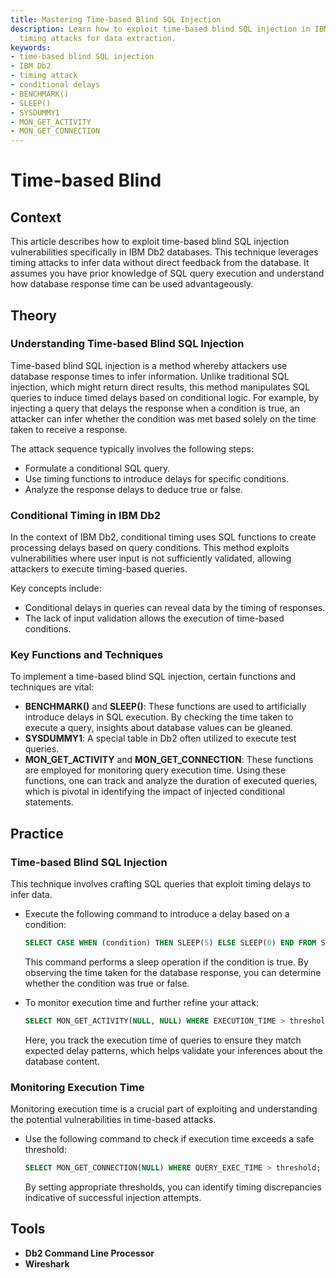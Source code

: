 ```yaml
---
title: Mastering Time-based Blind SQL Injection
description: Learn how to exploit time-based blind SQL injection in IBM Db2 with conditional
  timing attacks for data extraction.
keywords:
- time-based blind SQL injection
- IBM Db2
- timing attack
- conditional delays
- BENCHMARK()
- SLEEP()
- SYSDUMMY1
- MON_GET_ACTIVITY
- MON_GET_CONNECTION
---
```


# Time-based Blind

## Context

This article describes how to exploit time-based blind SQL injection vulnerabilities specifically in IBM Db2 databases. This technique leverages timing attacks to infer data without direct feedback from the database. It assumes you have prior knowledge of SQL query execution and understand how database response time can be used advantageously.

## Theory

### Understanding Time-based Blind SQL Injection

Time-based blind SQL injection is a method whereby attackers use database response times to infer information. Unlike traditional SQL injection, which might return direct results, this method manipulates SQL queries to induce timed delays based on conditional logic. For example, by injecting a query that delays the response when a condition is true, an attacker can infer whether the condition was met based solely on the time taken to receive a response.

The attack sequence typically involves the following steps:
   - Formulate a conditional SQL query.
   - Use timing functions to introduce delays for specific conditions.
   - Analyze the response delays to deduce true or false.

### Conditional Timing in IBM Db2

In the context of IBM Db2, conditional timing uses SQL functions to create processing delays based on query conditions. This method exploits vulnerabilities where user input is not sufficiently validated, allowing attackers to execute timing-based queries.

Key concepts include:
   - Conditional delays in queries can reveal data by the timing of responses.
   - The lack of input validation allows the execution of time-based conditions.

### Key Functions and Techniques

To implement a time-based blind SQL injection, certain functions and techniques are vital:

- **BENCHMARK()** and **SLEEP()**: These functions are used to artificially introduce delays in SQL execution. By checking the time taken to execute a query, insights about database values can be gleaned.
- **SYSDUMMY1**: A special table in Db2 often utilized to execute test queries.
- **MON_GET_ACTIVITY** and **MON_GET_CONNECTION**: These functions are employed for monitoring query execution time. Using these functions, one can track and analyze the duration of executed queries, which is pivotal in identifying the impact of injected conditional statements.

## Practice

### Time-based Blind SQL Injection

This technique involves crafting SQL queries that exploit timing delays to infer data. 

- Execute the following command to introduce a delay based on a condition:
  
  ```sql
  SELECT CASE WHEN (condition) THEN SLEEP(5) ELSE SLEEP(0) END FROM SYSDUMMY1;
  ```
  
  This command performs a sleep operation if the condition is true. By observing the time taken for the database response, you can determine whether the condition was true or false.

- To monitor execution time and further refine your attack:

  ```sql
  SELECT MON_GET_ACTIVITY(NULL, NULL) WHERE EXECUTION_TIME > threshold;
  ```
  
  Here, you track the execution time of queries to ensure they match expected delay patterns, which helps validate your inferences about the database content.

### Monitoring Execution Time

Monitoring execution time is a crucial part of exploiting and understanding the potential vulnerabilities in time-based attacks.

- Use the following command to check if execution time exceeds a safe threshold:

  ```sql
  SELECT MON_GET_CONNECTION(NULL) WHERE QUERY_EXEC_TIME > threshold;
  ```
  
  By setting appropriate thresholds, you can identify timing discrepancies indicative of successful injection attempts.

## Tools

- **Db2 Command Line Processor**
- **Wireshark**